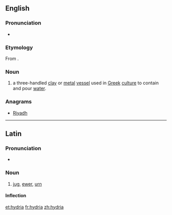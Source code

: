 ==English==

{{wikipedia}}

===Pronunciation===
* {{IPA|/ˈhaɪdɹeə/}}

===Etymology===
From {{etyl|grc|en}} {{term|ὑδρία||water jar or water container|lang=grc}}.

===Noun===
{{en-noun| hydriae}}

# a three-handled [[clay]] or [[metal]] [[vessel]] used in [[Greek]] [[culture]] to contain and pour [[water]].

===Anagrams===
* [[Riyadh#English|Riyadh]]

----
==Latin==

===Pronunciation===
* {{la-pronunc|hydria}}

===Noun===
{{la-noun|hydria|hydriae|hydriae|f|first}}

# [[jug]], [[ewer]], [[urn]]

====Inflection====
{{la-decl-1st|hydri}}

[[et:hydria]]
[[fr:hydria]]
[[zh:hydria]]